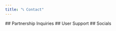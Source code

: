 ```yaml
---
title: "📞 Contact"
---
```



<Card title="" horizontal={true} href="/contact/partnership-inquiries">
  ## <Icon icon="link-simple" size={20} />	Partnership Inquiries
</Card>

<Card title="" horizontal={true} href="/contact/user-support">
  ## <Icon icon="link-simple" size={20} />	User Support
</Card>

<Card title="" horizontal={true} href="/contact/socials">
  ## <Icon icon="link-simple" size={20} />	Socials
</Card>
